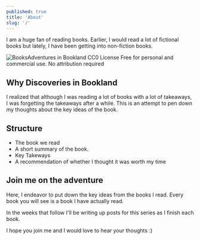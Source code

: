 ```yaml
---
published: true
title: 'About'
slug: '/'
---
```


I am a huge fan of reading books. Earlier, I would read a lot of fictional books but lately, I have been getting into
non-fiction books.

![Books](cover.jpg)Adventures in Bookland CC0 License Free for personal and commercial use. No attribution required

## Why Discoveries in Bookland

I realized that although I was reading a lot of books with a lot of takeaways, I was forgetting the takeaways after a
while. This is an attempt to pen down my thoughts about the key ideas of the book.

## Structure

-   The book we read
-   A short summary of the book.
-   Key Takeways
-   A recommendation of whether I thought it was worth my time

## Join me on the adventure

Here, I endeavor to put down the key ideas from the books I read. Every book you will see is a book I have actually
read.

In the weeks that follow I'll be writing up posts for this series as I finish each book.

I hope you join me and I would love to hear your thoughts :)
